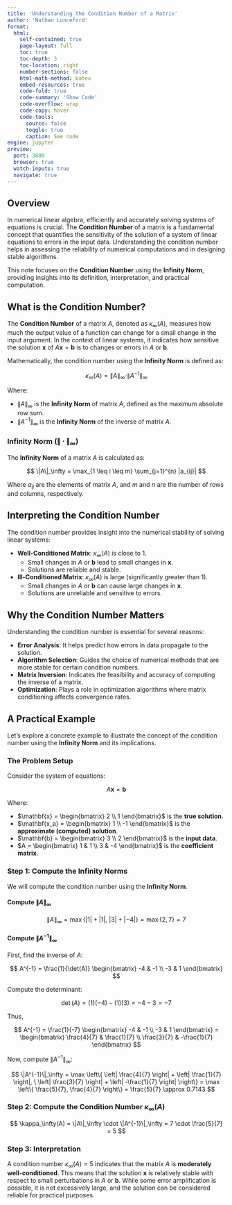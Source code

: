 ```yaml
---
title: 'Understanding the Condition Number of a Matrix'
author: 'Nathan Lunceford'
format:
  html:
    self-contained: true
    page-layout: full
    toc: true
    toc-depth: 3
    toc-location: right
    number-sections: false
    html-math-method: katex
    embed-resources: true
    code-fold: true
    code-summary: 'Show Code'
    code-overflow: wrap
    code-copy: hover
    code-tools:
      source: false
      toggle: true
      caption: See code
engine: jupyter
preview:
  port: 3000
  browser: true
  watch-inputs: true
  navigate: true
---
```


## **Overview**

In numerical linear algebra, efficiently and accurately solving systems of equations is crucial. The **Condition Number** of a matrix is a fundamental concept that quantifies the sensitivity of the solution of a system of linear equations to errors in the input data. Understanding the condition number helps in assessing the reliability of numerical computations and in designing stable algorithms.

This note focuses on the **Condition Number** using the **Infinity Norm**, providing insights into its definition, interpretation, and practical computation.

## **What is the Condition Number?**

The **Condition Number** of a matrix $A$, denoted as $\kappa_\infty(A)$, measures how much the output value of a function can change for a small change in the input argument. In the context of linear systems, it indicates how sensitive the solution $\mathbf{x}$ of $A\mathbf{x} = \mathbf{b}$ is to changes or errors in $A$ or $\mathbf{b}$.

Mathematically, the condition number using the **Infinity Norm** is defined as:

$$
\kappa_\infty(A) = \|A\|_\infty \cdot \|A^{-1}\|_\infty
$$

Where:

- $\|A\|_\infty$ is the **Infinity Norm** of matrix $A$, defined as the maximum absolute row sum.
- $\|A^{-1}\|_\infty$ is the **Infinity Norm** of the inverse of matrix $A$.

### **Infinity Norm ($\|\cdot\|_\infty$)**

The **Infinity Norm** of a matrix $A$ is calculated as:

$$
\|A\|_\infty = \max_{1 \leq i \leq m} \sum_{j=1}^{n} |a_{ij}|
$$

Where $a_{ij}$ are the elements of matrix $A$, and $m$ and $n$ are the number of rows and columns, respectively.

## **Interpreting the Condition Number**

The condition number provides insight into the numerical stability of solving linear systems:

- **Well-Conditioned Matrix**: $\kappa_\infty(A)$ is close to 1.
  - Small changes in $A$ or $\mathbf{b}$ lead to small changes in $\mathbf{x}$.
  - Solutions are reliable and stable.
- **Ill-Conditioned Matrix**: $\kappa_\infty(A)$ is large (significantly greater than 1).
  - Small changes in $A$ or $\mathbf{b}$ can cause large changes in $\mathbf{x}$.
  - Solutions are unreliable and sensitive to errors.

## **Why the Condition Number Matters**

Understanding the condition number is essential for several reasons:

- **Error Analysis**: It helps predict how errors in data propagate to the solution.
- **Algorithm Selection**: Guides the choice of numerical methods that are more stable for certain condition numbers.
- **Matrix Inversion**: Indicates the feasibility and accuracy of computing the inverse of a matrix.
- **Optimization**: Plays a role in optimization algorithms where matrix conditioning affects convergence rates.

## **A Practical Example**

Let's explore a concrete example to illustrate the concept of the condition number using the **Infinity Norm** and its implications.

### **The Problem Setup**

Consider the system of equations:

$$
A\mathbf{x} = \mathbf{b}
$$

Where:

- $\mathbf{x} = \begin{bmatrix} 2 \\ 1 \end{bmatrix}$ is the **true solution**.
- $\mathbf{x_a} = \begin{bmatrix} 1 \\ -1 \end{bmatrix}$ is the **approximate (computed) solution**.
- $\mathbf{b} = \begin{bmatrix} 3 \\ 2 \end{bmatrix}$ is the **input data**.
- $A = \begin{bmatrix} 1 & 1 \\ 3 & -4 \end{bmatrix}$ is the **coefficient matrix**.

### **Step 1: Compute the Infinity Norms**

We will compute the condition number using the **Infinity Norm**.

#### **Compute $\|A\|_\infty$**

$$
\|A\|_\infty = \max \left\{ |1| + |1|, \ |3| + |-4| \right\} = \max \{ 2, 7 \} = 7
$$

#### **Compute $\|A^{-1}\|_\infty$**

First, find the inverse of $A$:

$$
A^{-1} = \frac{1}{\det(A)} \begin{bmatrix} -4 & -1 \\ -3 & 1 \end{bmatrix}
$$

Compute the determinant:

$$
\det(A) = (1)(-4) - (1)(3) = -4 - 3 = -7
$$

Thus,

$$
A^{-1} = \frac{1}{-7} \begin{bmatrix} -4 & -1 \\ -3 & 1 \end{bmatrix} = \begin{bmatrix} \frac{4}{7} & \frac{1}{7} \\ \frac{3}{7} & -\frac{1}{7} \end{bmatrix}
$$

Now, compute $\|A^{-1}\|_\infty$:

$$
\|A^{-1}\|_\infty = \max \left\{ \left| \frac{4}{7} \right| + \left| \frac{1}{7} \right|, \ \left| \frac{3}{7} \right| + \left| -\frac{1}{7} \right| \right\} = \max \left\{ \frac{5}{7}, \frac{4}{7} \right\} = \frac{5}{7} \approx 0.7143
$$

### **Step 2: Compute the Condition Number $\kappa_\infty(A)$**

$$
\kappa_\infty(A) = \|A\|_\infty \cdot \|A^{-1}\|_\infty = 7 \cdot \frac{5}{7} = 5
$$

### **Step 3: Interpretation**

A condition number $\kappa_\infty(A) = 5$ indicates that the matrix $A$ is **moderately well-conditioned**. This means that the solution $\mathbf{x}$ is relatively stable with respect to small perturbations in $A$ or $\mathbf{b}$. While some error amplification is possible, it is not excessively large, and the solution can be considered reliable for practical purposes.
